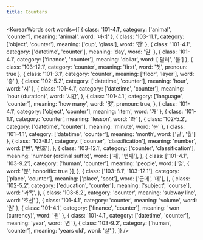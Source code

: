 ```yaml
---
title: Counters
---
```



<KoreanWords
  sort
  words={[
    { class: '101-4.1', category: ['animal', 'counter'], meaning: 'animal', word: '마리' },
    { class: '103-11.1', category: ['object', 'counter'], meaning: ['cup', 'glass'], word: '잔' },
    { class: '101-4.1', category: ['datetime', 'counter'], meaning: 'day', word: '일' },
    { class: '101-4.1', category: ['finance', 'counter'], meaning: 'dollar', word: ['달러', '불'] },
    { class: '103-12.1', category: 'counter', meaning: 'first', word: '첫', prenoun: true },
    { class: '101-3.1', category: 'counter', meaning: ['floor', 'layer'], word: '층' },
    { class: '102-5.2', category: ['datetime', 'counter'], meaning: 'hour', word: '시' },
    {
      class: '101-4.1',
      category: ['datetime', 'counter'],
      meaning: 'hour (duration)',
      word: '시간',
    },
    {
      class: '101-4.1',
      category: ['language', 'counter'],
      meaning: 'how many',
      word: '몇',
      prenoun: true,
    },
    { class: '101-4.1', category: ['object', 'counter'], meaning: 'item', word: '개' },
    { class: '101-1.1', category: 'counter', meaning: 'lesson', word: '과' },
    { class: '102-5.2', category: ['datetime', 'counter'], meaning: 'minute', word: '분' },
    { class: '101-4.1', category: ['datetime', 'counter'], meaning: 'month', word: ['달', '월'] },
    {
      class: '103-8.1',
      category: ['counter', 'classification'],
      meaning: 'number',
      word: ['번', '번호'],
    },
    {
      class: '103-12.1',
      category: ['counter', 'classification'],
      meaning: 'number (ordinal suffix)',
      word: ['째', '번째'],
    },
    {
      class: ['101-4.1', '103-9.2'],
      category: ['human', 'counter'],
      meaning: 'people',
      word: ['명', { word: '분', honorific: true }],
    },
    {
      class: ['103-8.1', '103-12.1'],
      category: ['place', 'counter'],
      meaning: ['place', 'spot'],
      word: ['군데', '데'],
    },
    {
      class: '102-5.2',
      category: ['education', 'counter'],
      meaning: ['subject', 'course'],
      word: '과목',
    },
    { class: '103-8.2', category: 'counter', meaning: 'subway line', word: '호선' },
    { class: '101-4.1', category: 'counter', meaning: 'volume', word: '권' },
    { class: '101-4.1', category: ['finance', 'counter'], meaning: 'won (currency)', word: '원' },
    { class: '101-4.1', category: ['datetime', 'counter'], meaning: 'year', word: '년' },
    { class: '103-9.2', category: ['human', 'counter'], meaning: 'years old', word: '살' },
  ]}
/>
